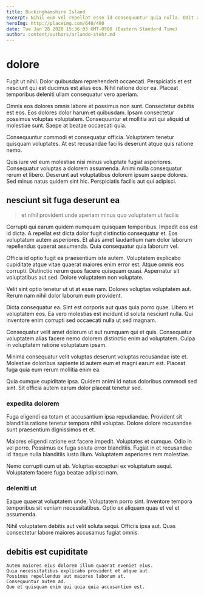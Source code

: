 ```yaml
---
title: Buckinghamshire Island
excerpt: Nihil eum vel repellat esse id consequuntur quia nulla. Odit aspernatur quis consectetur sed. Dolores facilis et et consequatur deserunt ut dignissimos animi. Consectetur aut eum est non est. Impedit voluptates veritatis amet laborum rerum non aut.
heroImg: http://placeimg.com/640/480
date: Tue Jan 28 2020 15:36:03 GMT-0500 (Eastern Standard Time)
author: content/authors/orlando-stehr.md
---
```

# dolore

Fugit ut nihil. Dolor quibusdam reprehenderit occaecati. Perspiciatis et est nesciunt qui est ducimus est alias eos. Nihil ratione dolor ea. Placeat temporibus deleniti ullam consequatur vero aperiam.
  
Omnis eos dolores omnis labore et possimus non sunt. Consectetur debitis est eos. Eos dolores dolor harum et quibusdam. Ipsam consectetur possimus voluptas voluptatem. Consequuntur et mollitia aut qui aliquid ut molestiae sunt. Saepe at beatae occaecati quia.
  
Consequuntur commodi et consequatur officia. Voluptatem tenetur quisquam voluptates. At est recusandae facilis deserunt atque quis ratione nemo.
  
Quis iure vel eum molestiae nisi minus voluptate fugiat asperiores. Consequatur voluptas a dolorem assumenda. Animi nulla consequatur rerum et libero. Deserunt aut voluptatibus dolorem ipsum saepe dolores. Sed minus natus quidem sint hic. Perspiciatis facilis aut qui adipisci.

## nesciunt sit fuga deserunt ea

> et nihil provident unde aperiam minus quo voluptatem ut facilis

Corrupti qui earum quidem numquam quisquam temporibus. Impedit eos est id dicta. A repellat est dicta dolor fugit distinctio consequatur et. Eos voluptatum autem asperiores. Et alias amet laudantium nam dolor laborum repellendus quaerat assumenda. Quia consequatur quia laborum vel.
  
Officia id optio fugit ea praesentium iste autem. Voluptatem explicabo cupiditate atque vitae quaerat maiores enim error est. Atque omnis eos corrupti. Distinctio rerum quos facere quisquam quasi. Aspernatur sit voluptatibus aut sed. Dolore voluptatem non voluptate.
  
Velit sint optio tenetur ut ut at esse nam. Dolores voluptas voluptatem aut. Rerum nam nihil dolor laborum eum provident.
  
Dicta consequatur ea. Sint est corporis aut quas quia porro quae. Libero et voluptatem eos. Ea vero molestias est incidunt id soluta nesciunt nulla. Qui inventore enim corrupti sed occaecati nulla ut sed magnam.
  
Consequatur velit amet dolorum ut aut numquam qui et quis. Consequatur voluptatem alias facere nemo dolorem distinctio enim ad voluptatem. Culpa in voluptatem ratione voluptatum ipsam.
  
Minima consequatur velit voluptas deserunt voluptas recusandae iste et. Molestiae doloribus sapiente id autem eum et magni earum est. Placeat fuga quia eum rerum mollitia enim ea.
  
Quia cumque cupiditate ipsa. Quidem animi id natus doloribus commodi sed sint. Sit officia autem earum dolor placeat tenetur sed.

### expedita dolorem

Fuga eligendi ea totam et accusantium ipsa repudiandae. Provident sit blanditiis ratione tenetur tempora nihil voluptas. Dolore dolore recusandae sunt praesentium dignissimos et et.
  
Maiores eligendi ratione est facere impedit. Voluptates et cumque. Odio in vel porro. Possimus ex fuga soluta error blanditiis. Fugiat in et recusandae id itaque nulla blanditiis iusto illum. Voluptatem asperiores rem molestiae.
  
Nemo corrupti cum ut ab. Voluptas excepturi ex voluptatum sequi. Voluptatem facere fuga beatae adipisci nam.

### deleniti ut

Eaque quaerat voluptatem unde. Voluptatem porro sint. Inventore tempora temporibus sit veniam necessitatibus. Optio ex aliquam quas et vel et assumenda.
  
Nihil voluptatem debitis aut velit soluta sequi. Officiis ipsa aut. Quas consectetur labore maiores accusamus fugiat omnis.

## debitis est cupiditate

```text
Autem maiores eius dolorem illum quaerat eveniet eius.
Quia necessitatibus explicabo provident et atque aut.
Possimus repellendus aut maiores laborum at.
Consequuntur autem ad.
Quo et quisquam enim qui quia quia accusantium est.
```

